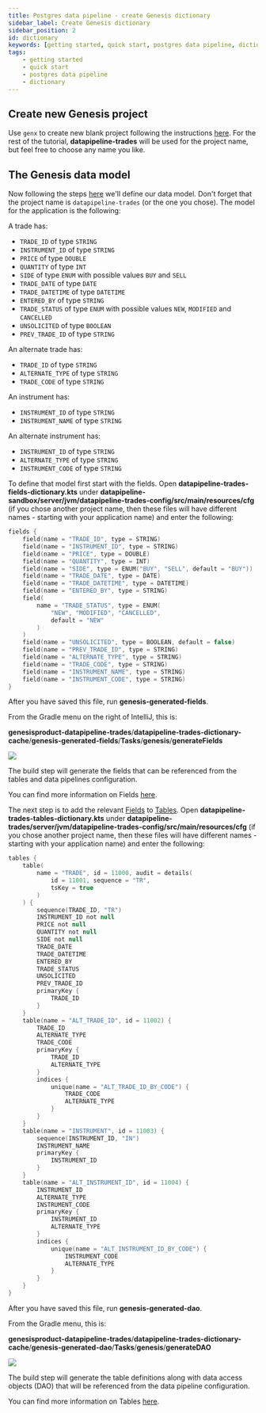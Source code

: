 ```yaml
---
title: Postgres data pipeline - create Genesis dictionary
sidebar_label: Create Genesis dictionary
sidebar_position: 2
id: dictionary
keywords: [getting started, quick start, postgres data pipeline, dictionary]
tags:
    - getting started
    - quick start
    - postgres data pipeline
    - dictionary
---
```


## Create new Genesis project

Use `genx` to create new blank project following the instructions [here](../../../../getting-started/quick-start/create-a-new-project/). For the rest of the tutorial, **datapipeline-trades** will be used for the project name, but feel free to choose any name you like.

## The Genesis data model

Now following the steps [here](../../../../getting-started/quick-start/define-the-data-model/) we'll define our data model. Don't forget that the project name is `datapipeline-trades` (or the one you chose). The model for the application is the following:

A trade has:
- `TRADE_ID` of type `STRING`
- `INSTRUMENT_ID` of type `STRING`
- `PRICE` of type `DOUBLE`
- `QUANTITY` of type `INT`
- `SIDE` of type `ENUM` with possible values `BUY` and `SELL`
- `TRADE_DATE` of type `DATE`
- `TRADE_DATETIME` of type `DATETIME`
- `ENTERED_BY` of type `STRING`
- `TRADE_STATUS` of type `ENUM` with possible values `NEW`, `MODIFIED` and `CANCELLED`
- `UNSOLICITED` of type `BOOLEAN`
- `PREV_TRADE_ID` of type `STRING`

An alternate trade has:
- `TRADE_ID` of type `STRING`
- `ALTERNATE_TYPE` of type `STRING`
- `TRADE_CODE` of type `STRING`

An instrument has:
- `INSTRUMENT_ID` of type `STRING`
- `INSTRUMENT_NAME` of type `STRING`

An alternate instrument has:
- `INSTRUMENT_ID` of type `STRING`
- `ALTERNATE_TYPE` of type `STRING`
- `INSTRUMENT_CODE` of type `STRING`

To define that model first start with the fields. Open **datapipeline-trades-fields-dictionary.kts** under **datapipeline-sandbox/server/jvm/datapipeline-trades-config/src/main/resources/cfg** (if you chose another project name, then these files will have different names - starting with your application name) and enter the following:

```kotlin
fields {
    field(name = "TRADE_ID", type = STRING)
    field(name = "INSTRUMENT_ID", type = STRING)
    field(name = "PRICE", type = DOUBLE)
    field(name = "QUANTITY", type = INT)
    field(name = "SIDE", type = ENUM("BUY", "SELL", default = "BUY"))
    field(name = "TRADE_DATE", type = DATE)
    field(name = "TRADE_DATETIME", type = DATETIME)
    field(name = "ENTERED_BY", type = STRING)
    field(
        name = "TRADE_STATUS", type = ENUM(
            "NEW", "MODIFIED", "CANCELLED", 
            default = "NEW"
        )
    )
    field(name = "UNSOLICITED", type = BOOLEAN, default = false)
    field(name = "PREV_TRADE_ID", type = STRING)
    field(name = "ALTERNATE_TYPE", type = STRING)
    field(name = "TRADE_CODE", type = STRING)
    field(name = "INSTRUMENT_NAME", type = STRING)
    field(name = "INSTRUMENT_CODE", type = STRING)
}
```

After you have saved this file, run **genesis-generated-fields**.

From the Gradle menu on the right of IntelliJ, this is:

 **genesisproduct-datapipeline-trades**/**datapipeline-trades-dictionary-cache**/**genesis-generated-fields**/**Tasks**/**genesis**/**generateFields**

 ![](/img/build-gradle-kts-fields.png)

The build step will generate the fields that can be referenced from the tables and data pipelines configuration.

You can find more information on Fields [here](../../../../database/fields-tables-views/fields-tables-views/).

The next step is to add the relevant [Fields](../../../../database/fields-tables-views/fields/) to [Tables](../../../../database/fields-tables-views/tables/). Open **datapipeline-trades-tables-dictionary.kts** under **datapipeline-trades/server/jvm/datapipeline-trades-config/src/main/resources/cfg** (if you chose another project name, then these files will have different names - starting with your application name) and enter the following:

```kotlin
tables {
    table(
        name = "TRADE", id = 11000, audit = details(
            id = 11001, sequence = "TR",
            tsKey = true
        )
    ) {
        sequence(TRADE_ID, "TR")
        INSTRUMENT_ID not null
        PRICE not null
        QUANTITY not null
        SIDE not null
        TRADE_DATE
        TRADE_DATETIME
        ENTERED_BY
        TRADE_STATUS
        UNSOLICITED
        PREV_TRADE_ID
        primaryKey {
            TRADE_ID
        }
    }
    table(name = "ALT_TRADE_ID", id = 11002) {
        TRADE_ID
        ALTERNATE_TYPE
        TRADE_CODE
        primaryKey {
            TRADE_ID
            ALTERNATE_TYPE
        }
        indices {
            unique(name = "ALT_TRADE_ID_BY_CODE") {
                TRADE_CODE
                ALTERNATE_TYPE
            }
        }
    }
    table(name = "INSTRUMENT", id = 11003) {
        sequence(INSTRUMENT_ID, "IN")
        INSTRUMENT_NAME
        primaryKey {
            INSTRUMENT_ID
        }
    }
    table(name = "ALT_INSTRUMENT_ID", id = 11004) {
        INSTRUMENT_ID
        ALTERNATE_TYPE
        INSTRUMENT_CODE
        primaryKey {
            INSTRUMENT_ID
            ALTERNATE_TYPE
        }
        indices {
            unique(name = "ALT_INSTRUMENT_ID_BY_CODE") {
                INSTRUMENT_CODE
                ALTERNATE_TYPE
            }
        }
    }
}
```

After you have saved this file, run **genesis-generated-dao**.

From the Gradle menu, this is:

**genesisproduct-datapipeline-trades**/**datapipeline-trades-dictionary-cache**/**genesis-generated-dao**/**Tasks**/**genesis**/**generateDAO**

![](/img/build-gradle-kts-generated-dao.png)

The build step will generate the table definitions along with data access objects (DAO) that will be referenced from the data pipeline configuration.

You can find more information on Tables [here](../../../../database/fields-tables-views/fields-tables-views/).
